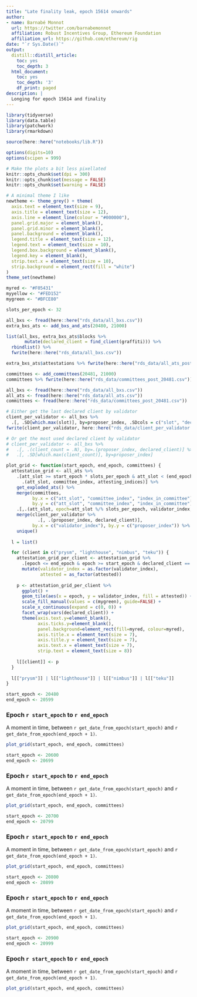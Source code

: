 ```yaml
---
title: "Late finality leak, epoch 15614 onwards"
author:
- name: Barnabé Monnot
  url: https://twitter.com/barnabemonnot
  affiliation: Robust Incentives Group, Ethereum Foundation
  affiliation_url: https://github.com/ethereum/rig
date: "`r Sys.Date()`"
output:
  distill::distill_article:
    toc: yes
    toc_depth: 3
  html_document:
    toc: yes
    toc_depth: '3'
    df_print: paged
description: |
  Longing for epoch 15614 and finality
---
```


```r
library(tidyverse)
library(data.table)
library(patchwork)
library(rmarkdown)

source(here::here("notebooks/lib.R"))

options(digits=10)
options(scipen = 999) 

# Make the plots a bit less pixellated
knitr::opts_chunk$set(dpi = 300)
knitr::opts_chunk$set(message = FALSE)
knitr::opts_chunk$set(warning = FALSE)

# A minimal theme I like
newtheme <- theme_grey() + theme(
  axis.text = element_text(size = 9),
  axis.title = element_text(size = 12),
  axis.line = element_line(colour = "#000000"),
  panel.grid.major = element_blank(),
  panel.grid.minor = element_blank(),
  panel.background = element_blank(),
  legend.title = element_text(size = 12),
  legend.text = element_text(size = 10),
  legend.box.background = element_blank(),
  legend.key = element_blank(),
  strip.text.x = element_text(size = 10),
  strip.background = element_rect(fill = "white")
)
theme_set(newtheme)

myred <- "#F05431"
myyellow <- "#FED152"
mygreen <- "#BFCE80"

slots_per_epoch <- 32
```

```r
all_bxs <- fread(here::here("rds_data/all_bxs.csv"))
extra_bxs_ats <- add_bxs_and_ats(20480, 21000)

list(all_bxs, extra_bxs_ats$blocks %>%
       mutate(declared_client = find_client(graffiti))) %>%
  rbindlist() %>%
  fwrite(here::here("rds_data/all_bxs.csv"))

extra_bxs_ats$attestations %>% fwrite(here::here("rds_data/all_ats_post_20481.csv"))
```

```r
committees <- add_committees(20481, 21000)
committees %>% fwrite(here::here("rds_data/committees_post_20481.csv"))
```

```r
all_bxs <- fread(here::here("rds_data/all_bxs.csv"))
all_ats <- fread(here::here("rds_data/all_ats.csv"))
committees <- fread(here::here("rds_data/committees_post_20481.csv"))
```

```r
# Either get the last declared client by validator
client_per_validator <- all_bxs %>%
  .[, .SD[which.max(slot)], by=proposer_index, .SDcols = c("slot", "declared_client")]
fwrite(client_per_validator, here::here("rds_data/client_per_validator.csv"))

# Or get the most used declared client by validator
# client_per_validator <- all_bxs %>%
#   .[, .(client_count = .N), by=.(proposer_index, declared_client)] %>%
#   .[, .SD[which.max(client_count)], by=proposer_index]
```

```r
plot_grid <- function(start_epoch, end_epoch, committees) {
  attestation_grid <- all_ats %>%
    .[att_slot >= start_epoch * slots_per_epoch & att_slot < (end_epoch + 1) * slots_per_epoch,
      .(att_slot, committee_index, attesting_indices)] %>%
    get_exploded_ats() %>%
    merge(committees,
          by.x = c("att_slot", "committee_index", "index_in_committee"),
          by.y = c("att_slot", "committee_index", "index_in_committee")) %>%
    .[,.(att_slot, epoch=att_slot %/% slots_per_epoch, validator_index, attested)] %>%
    merge(client_per_validator %>%
            .[, .(proposer_index, declared_client)],
          by.x = c("validator_index"), by.y = c("proposer_index")) %>%
    unique()
  
  l = list()

  for (client in c("prysm", "lighthouse", "nimbus", "teku")) {
    attestation_grid_per_client <- attestation_grid %>%
      .[epoch <= end_epoch & epoch >= start_epoch & declared_client == client] %>%
      mutate(validator_index = as.factor(validator_index),
             attested = as_factor(attested))
    
    p <- attestation_grid_per_client %>%
      ggplot() +
      geom_tile(aes(x = epoch, y = validator_index, fill = attested)) +
      scale_fill_manual(values = c(mygreen), guide=FALSE) +
      scale_x_continuous(expand = c(0, 0)) +
      facet_wrap(vars(declared_client)) +
      theme(axis.text.y=element_blank(),
            axis.ticks.y=element_blank(),
            panel.background=element_rect(fill=myred, colour=myred),
            axis.title.x = element_text(size = 7),
            axis.title.y = element_text(size = 7),
            axis.text.x = element_text(size = 7),
            strip.text = element_text(size = 8))
    
    l[[client]] <- p
  }
  
  l[["prysm"]] | l[["lighthouse"]] | l[["nimbus"]] | l[["teku"]]
}
```

```r
start_epoch <- 20480
end_epoch <- 20599
```

### Epoch `r start_epoch` to `r end_epoch`

A moment in time, between `r get_date_from_epoch(start_epoch)` and `r get_date_from_epoch(end_epoch + 1)`.

```r
plot_grid(start_epoch, end_epoch, committees)
```

```r
start_epoch <- 20600
end_epoch <- 20699
```

### Epoch `r start_epoch` to `r end_epoch`

A moment in time, between `r get_date_from_epoch(start_epoch)` and `r get_date_from_epoch(end_epoch + 1)`.

```r
plot_grid(start_epoch, end_epoch, committees)
```

```r
start_epoch <- 20700
end_epoch <- 20799
```

### Epoch `r start_epoch` to `r end_epoch`

A moment in time, between `r get_date_from_epoch(start_epoch)` and `r get_date_from_epoch(end_epoch + 1)`.

```r
plot_grid(start_epoch, end_epoch, committees)
```

```r
start_epoch <- 20800
end_epoch <- 20899
```

### Epoch `r start_epoch` to `r end_epoch`

A moment in time, between `r get_date_from_epoch(start_epoch)` and `r get_date_from_epoch(end_epoch + 1)`.

```r
plot_grid(start_epoch, end_epoch, committees)
```

```r
start_epoch <- 20900
end_epoch <- 20999
```

### Epoch `r start_epoch` to `r end_epoch`

A moment in time, between `r get_date_from_epoch(start_epoch)` and `r get_date_from_epoch(end_epoch + 1)`.

```r
plot_grid(start_epoch, end_epoch, committees)
```


